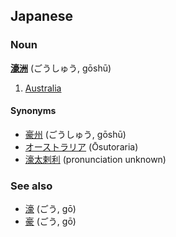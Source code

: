 ==Japanese==
===Noun===
'''[[濠]][[洲]]''' (ごうしゅう, gōshū)

# [[Australia]]

====Synonyms====
*[[豪州]] (ごうしゅう, gōshū)
*[[オーストラリア]] (Ōsutoraria)
*[[濠太剌利]] (pronunciation unknown)

===See also===
*[[濠]] (ごう, gō)
*[[豪]] (ごう, gō)